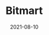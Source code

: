 ---
title: Bitmart
category: Exchanges & wallet
tag: IOTX/USDT
status: publish
date: 2021-08-10
slug: BitMar listed IoTeX (IOTX) on our digital assets platform on July 19, 2021.
website: https://www.bitmart.com/trade/en?layout=basic&symbol=IOTX_USDT
twitter:
logo: /img/Bitmart.png
featured_img: https://wp.gcap1.iotex.io/wp-content/uploads/2021/08/bitmart-header.png
telegram:
---